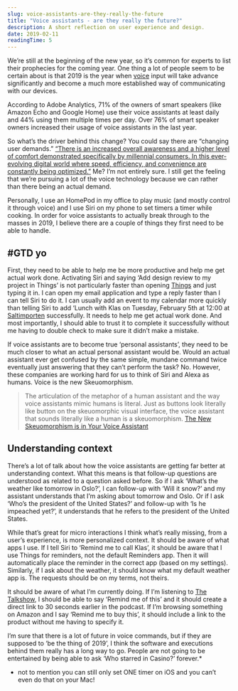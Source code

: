 ```yaml
---
slug: voice-assistants-are-they-really-the-future
title: "Voice assistants - are they really the future?"
description: A short reflection on user experience and design.
date: 2019-02-11
readingTime: 5
---
```


We’re still at the beginning of the new year, so it’s common for experts to list their prophecies for the coming year. One thing a lot of people seem to be certain about is that 2019 is the year when <a href="/voiceinput/">voice</a> input will take advance significantly and become a much more established way of communicating with our devices.

According to Adobe Analytics, 71% of the owners of smart speakers (like Amazon Echo and Google Home) use their voice assistants at least daily and 44% using them multiple times per day. Over 76% of smart speaker owners increased their usage of voice assistants in the last year.

So what’s the driver behind this change? You could say there are “changing user demands.” <a href="https://clearbridgemobile.com/7-key-predictions-for-the-future-of-voice-assistants-and-ai/">“There is an increased overall awareness and a higher level of comfort demonstrated specifically by millennial consumers. In this ever-evolving digital world where speed, efficiency, and convenience are constantly being optimized.”</a> Me? I’m not entirely sure. I still get the feeling that we’re pursuing a lot of the voice technology because we can rather than there being an actual demand.

Personally, I use an HomePod in my office to play music (and mostly control it through voice) and I use Siri on my phone to set timers a timer while cooking.  In order for voice assistants to actually break through to the masses in 2019, I believe there are a couple of things they first need to be able to handle.

## #GTD yo

First, they need to be able to help me be more productive and help me get actual work done. Activating Siri and saying ‘Add design review to my project in Things’ is not particularly faster than opening <a href="https://culturedcode.com/things/">Things</a> and just typing it in. I can open my email application and type a reply faster than I can tell Siri to do it. I can usually add an event to my calendar more quickly than telling Siri to add ‘Lunch with Klas on Tuesday, February 5th at 12:00 at <a href="http://www.saltimporten.com">Saltimporten</a> successfully. It needs to help me get actual work done. And most importantly, I should able to trust it to complete it successfully without me having to double check to make sure it didn’t make a mistake.

If voice assistants are to become true ‘personal assistants’, they need to be much closer to what an actual personal assistant would be. Would an actual assistant ever get confused by the same simple, mundane command twice eventually just answering that they can’t perform the task? No. However, these companies are working hard for us to think of Siri and Alexa as humans. Voice is the new Skeuomorphism.

>The articulation of the metaphor of a human assistant and the way voice assistants mimic humans is literal. Just as buttons look literally like button on the skeuomorphic visual interface, the voice assistant that sounds literally like a human is a skeuomorphism.
<a href="https://uxdesign.cc/the-new-skeuomorphism-is-in-your-voice-assistant-3b14a6553a0e">The New Skeuomorphism is in Your Voice Assistant</a>

## Understanding context

There’s a lot of talk about how the voice assistants are getting far better at understanding context. What this means is that follow-up questions are understood as related to a question asked before. So if I ask ‘What’s the weather like tomorrow in Oslo?’, I can follow-up with ‘Will it snow?’ and my assistant understands that I’m asking about tomorrow and Oslo. Or if I ask ‘Who’s the president of the United States?’ and follow-up with ‘Is he impeached yet?’, it understands that he refers to the president of the United States.

While that’s great for micro interactions I think what’s really missing, from a user’s experience, is more personalized context. It should be aware of what apps I use. If I tell Siri to ‘Remind me to call Klas’, it should be aware that I use Things for reminders, not the default Reminders app. Then it will automatically place the reminder in the correct app (based on my settings). Similarly, if I ask about the weather, it should know what my default weather app is. The requests should be on my terms, not theirs.

It should be aware of what I’m currently doing. If I’m listening to <a href="https://daringfireball.net/thetalkshow/">The Talkshow</a>, I should be able to say ‘Remind me of this’ and it should create a direct link to 30 seconds earlier in the podcast. If I’m browsing something on Amazon and I say ‘Remind me to buy this’, it should include a link to the product without me having to specify it.

I’m sure that there is a lot of future in voice commands, but if they are supposed to ‘be the thing of 2019’, I think the software and executions behind them really has a long way to go. People are not going to be entertained by being able to ask ‘Who starred in Casino?’ forever.*

* not to mention you can still only set ONE timer on iOS and you can’t even do that on your Mac!